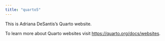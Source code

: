 ```yaml
---
title: "quarto5"
---
```


This is Adriana DeSantis's Quarto website.

To learn more about Quarto websites visit <https://quarto.org/docs/websites>.

